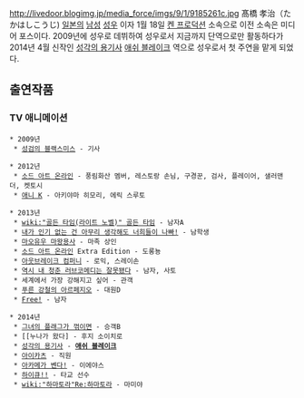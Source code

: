 http://livedoor.blogimg.jp/media_force/imgs/9/1/9185261c.jpg
髙橋 孝治（たかはしこうじ) [[일본]]의 [[남성]] [[성우]] 이자 1월 18일 [[켄 프로덕션]] 소속으로 이전 소속은 미디어 포스이다. 2009년에 성우로 데뷔하여 성우로서 지금까지 단역으로만 활동하다가 2014년 4월 신작인 [[성각의 용기사]] [[애쉬 블레이크]] 역으로 성우로서 첫 주연을 맡게 되었다.

== 출연작품 ==
=== TV 애니메이션 ===
 * 2009년
  * [[성검의 블랙스미스]] - 기사

 * 2012년
  * [[소드 아트 온라인]] - 풍림화산 멤버, 레스토랑 손님, 구경꾼, 검사, 플레이어, 샐러맨더, 켓토시
  * [[애니 K]] - 아키야마 히모리, 에릭 스루토

 * 2013년
  * [[wiki:"골든 타임(라이트 노벨)" 골든 타임]] - 남자A
  * [[내가 인기 없는 건 아무리 생각해도 너희들이 나빠!]] - 남학생
  * [[마오유우 마왕용사]] - 마족 상인
  * [[소드 아트 온라인]] Extra Edition - 도롱뇽
  * [[아웃브레이크 컴퍼니]] - 로익, 스레이손
  * [[역시 내 청춘 러브코메디는 잘못됐다]] - 남자, 사토
  * 세계에서 가장 강해지고 싶어 - 관객
  * [[푸른 강철의 아르페지오]] - 대원D
  * [[Free!]] - 남자

 * 2014년
  * [[그녀의 플래그가 꺾이면]] - 승객B
  * [[누나가 왔다] - 후지 소이치로
  * [[성각의 용기사]] - '''[[애쉬 블레이크]]'''
  * [[아이카츠]] - 직원
  * [[아카메가 벤다!]] - 이에야스
  * [[하이큐!!]] - 타교 선수
  * [[wiki:"하마토라"Re:하마토라]] - 마미야
